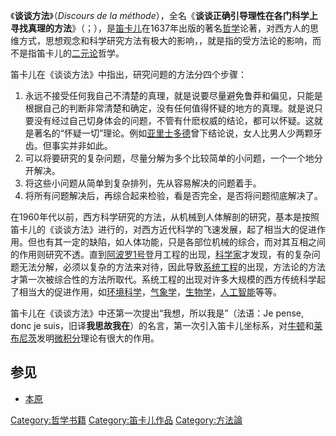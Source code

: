 {{unreferenced|time=2011-01-23T21:39:25+00:00}}
{{Descartes}}
{{Otheruses|方法论|subject=笛卡尔著作|other=同名或類似名的其它條目描述}}
《'''谈谈方法'''》（''Discours de la méthode''），全名《'''谈谈正确引导理性在各门科学上寻找真理的方法'''》（{{lang-fr|Discours de la méthode pour bien conduire sa raison, et chercher la vérité dans les sciences}}；{{lang-en|Discourse on the Method of Rightly Conducting One's Reason and of Seeking Truth in the Sciences}}），是[[笛卡儿|笛卡儿]]在1637年出版的著名[[哲学|哲学]]论著，对西方人的思维方式，思想观念和科学研究方法有极大的影响，{{citation needed|{{who|有人}}曾说：[[欧洲|欧洲]]人在某种意义上都是笛卡儿主义者}}，就是指的受方法论的影响，而不是指笛卡儿的[[二元论|二元论]]哲学。

笛卡儿在《谈谈方法》中指出，研究问题的方法分四个步骤：
# 永远不接受任何我自己不清楚的真理，就是说要尽量避免鲁莽和偏见，只能是根据自己的判断非常清楚和确定，没有任何值得怀疑的地方的真理。就是说只要没有经过自己切身体会的问题，不管有什麽权威的结论，都可以怀疑。这就是著名的“怀疑一切”理论。例如[[亚里士多德|亚里士多德]]曾下结论说，女人比男人少两颗牙齿。但事实并非如此。
# 可以将要研究的复杂问题，尽量分解为多个比较简单的小问题，一个一个地分开解决。
# 将这些小问题从简单到复杂排列，先从容易解决的问题着手。
# 将所有问题解决后，再综合起来检验，看是否完全，是否将问题彻底解决了。

在1960年代以前，西方科学研究的方法，从机械到人体解剖的研究，基本是按照笛卡儿的《谈谈方法》进行的，对西方近代科学的飞速发展，起了相当大的促进作用。但也有其一定的缺陷，如人体功能，只是各部位机械的综合，而对其互相之间的作用则研究不透。直到[[阿波罗1号|阿波罗1号]]登月工程的出现，[[科学家|科学家]]才发现，有的复杂问题无法分解，必须以复杂的方法来对待，因此导致[[系统工程|系统工程]]的出现，方法论的方法才第一次被综合性的方法所取代。系统工程的出现对许多大规模的西方传统科学起了相当大的促进作用，如[[环境科学|环境科学]]，[[气象学|气象学]]，[[生物学|生物学]]，[[人工智能|人工智能]]等等。

笛卡儿在《谈谈方法》中还第一次提出“我想，所以我是”（法语：Je pense, donc je suis，旧译'''我思故我在'''）的名言，第一次引入笛卡儿坐标系，对[[牛顿|牛顿]]和[[莱布尼茨|莱布尼茨]]发明[[微积分|微积分]]理论有很大的作用。

==参见==
*[[本原|本原]]

{{Authority control}}
[[Category:哲学书籍|Category:哲学书籍]]
[[Category:笛卡儿作品|Category:笛卡儿作品]]
[[Category:方法論|Category:方法論]]